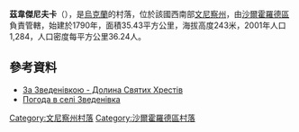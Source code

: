 {{coord|48|42|26|N|28|24|38|E|scale:30000|display=title}}

'''茲韋傑尼夫卡'''（{{lang-uk|Зведенівка}}），是[[烏克蘭|烏克蘭]]的村落，位於該國西南部[[文尼察州|文尼察州]]，由[[沙爾霍羅德區|沙爾霍羅德區]]負責管轄，始建於1790年，面積35.43平方公里，海拔高度243米，2001年人口1,284，人口密度每平方公里36.24人。

==參考資料==
* [http://blog.liga.net/user/ogorobets/article/18190.aspx За Зведенівкою - Долина Святих Хрестів]
* [http://weather.in.ua/ua/vinnickaja/8743 Погода в селі Зведенівка]

[[Category:文尼察州村落|Category:文尼察州村落]]
[[Category:沙爾霍羅德區村落|Category:沙爾霍羅德區村落]]


{{Vinnytsia-geo-stub}}